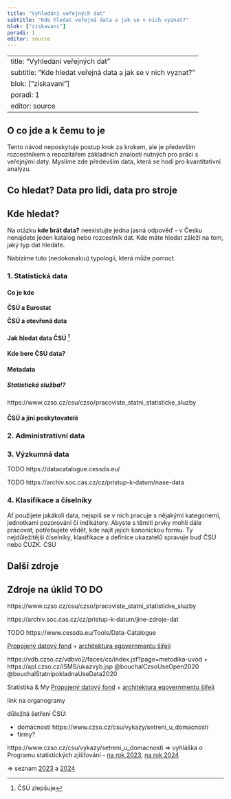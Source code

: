 ```yaml
---
title: "Vyhledání veřejných dat"
subtitle: "Kde hledat veřejná data a jak se v nich vyznat?"
blok: ["ziskavani"]
poradi: 1
editor: source
---
```


---
title: "Vyhledání veřejných dat"
subtitle: "Kde hledat veřejná data a jak se v nich vyznat?"
blok: ["ziskavani"]
poradi: 1
editor: source
---

## O co jde a k čemu to je

Tento návod neposkytuje postup krok za krokem, ale je především rozcestníkem a repozitářem základních znalostí nutných pro práci s veřejnými daty. Myslíme zde především data, která se hodí pro kvantitativní analýzu.

## Co hledat? Data pro lidi, data pro stroje


## Kde hledat?

Na otázku **kde brát data?** neexistujte jedna jasná odpověď - v Česku nenajdete jeden katalog nebo rozcestník dat. Kde máte hledat záleží na tom, jaký typ dat hledáte.

Nabízíme tuto (nedokonalou) typologii, která může pomoct.



### 1. Statistická data

#### Co je kde

**ČSÚ a Eurostat**

**ČSÚ a otevřená data**

#### Jak hledat data ČSÚ [^1]

[^1]: ČSÚ zlepšuje

#### Kde bere ČSÚ data? 

#### Metadata

:::{.callout-note}

##### Statistická služba!?

https://www.czso.cz/csu/czso/pracoviste_statni_statisticke_sluzby

:::

#### ČSÚ a jiní poskytovatelé

### 2. Administrativní data

### 3. Výzkumná data

TODO https://datacatalogue.cessda.eu/

TODO https://archiv.soc.cas.cz/cz/pristup-k-datum/nase-data

### 4. Klasifikace a číselníky

Ať použijete jakákoli data, nejspíš se v nich pracuje s nějakými kategoriemi, jednotkami pozorování či indikátory. Abyste s těmiti prvky mohli dále pracovat, potřebujete vědět, kde najít jejich kanonickou formu. Ty nejdůležitější číselníky, klasifikace a definice ukazatelů spravuje buď ČSÚ nebo ČÚZK. ČSÚ

## Další zdroje

## Zdroje na úklid TO DO

https://www.czso.cz/csu/czso/pracoviste_statni_statisticke_sluzby

https://archiv.soc.cas.cz/cz/pristup-k-datum/jine-zdroje-dat


TODO https://www.cessda.eu/Tools/Data-Catalogue 


[Propojený datový fond](https://archi.gov.cz/znalostni_baze:ga_ppdf?s[]=propojen%C3%BD%2A&s[]=datov%C3%BD%2A&s[]=fond%2A) + [architektura egovernmentu šířeji](https://archi.gov.cz/)

https://vdb.czso.cz/vdbvo2/faces/cs/index.jsf?page=metodika-uvod + https://apl.czso.cz/iSMS/ukazvyb.jsp
@bouchalCzsoUseOpen2020
@bouchalStatnipokladnaUseData2020

Statistika & My
[Propojený datový fond](https://archi.gov.cz/znalostni_baze:ga_ppdf?s[]=propojen%C3%BD%2A&s[]=datov%C3%BD%2A&s[]=fond%2A) + [architektura egovernmentu šířeji](https://archi.gov.cz/)

link na organogramy

důležitá šetření ČSÚ: 

- domácnosti https://www.czso.cz/csu/vykazy/setreni_u_domacnosti
- firmy?

https://www.czso.cz/csu/vykazy/setreni_u_domacnosti => vyhláška o Programu statistických zjišťování - [na rok 2023](https://www.zakonyprolidi.cz/cs/2022-324), [na rok 2024](https://www.zakonyprolidi.cz/monitor/7724336.htm)

=> seznam [2023](https://www.czso.cz/csu/vykazy/program-statistickych-zjistovani-na-rok-2023) a [2024](https://www.czso.cz/csu/vykazy/program-statistickych-zjistovani-na-rok-2024)






